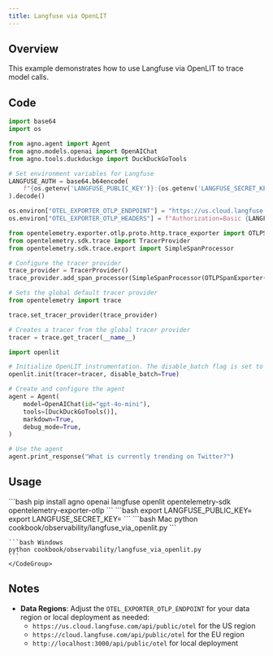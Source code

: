 ```yaml
---
title: Langfuse via OpenLIT
---
```


## Overview

This example demonstrates how to use Langfuse via OpenLIT to trace model calls.

## Code

```python
import base64
import os

from agno.agent import Agent
from agno.models.openai import OpenAIChat
from agno.tools.duckduckgo import DuckDuckGoTools

# Set environment variables for Langfuse
LANGFUSE_AUTH = base64.b64encode(
    f"{os.getenv('LANGFUSE_PUBLIC_KEY')}:{os.getenv('LANGFUSE_SECRET_KEY')}".encode()
).decode()

os.environ["OTEL_EXPORTER_OTLP_ENDPOINT"] = "https://us.cloud.langfuse.com/api/public/otel"
os.environ["OTEL_EXPORTER_OTLP_HEADERS"] = f"Authorization=Basic {LANGFUSE_AUTH}"

from opentelemetry.exporter.otlp.proto.http.trace_exporter import OTLPSpanExporter
from opentelemetry.sdk.trace import TracerProvider
from opentelemetry.sdk.trace.export import SimpleSpanProcessor

# Configure the tracer provider
trace_provider = TracerProvider()
trace_provider.add_span_processor(SimpleSpanProcessor(OTLPSpanExporter()))

# Sets the global default tracer provider
from opentelemetry import trace

trace.set_tracer_provider(trace_provider)

# Creates a tracer from the global tracer provider
tracer = trace.get_tracer(__name__)

import openlit

# Initialize OpenLIT instrumentation. The disable_batch flag is set to true to process traces immediately.
openlit.init(tracer=tracer, disable_batch=True)

# Create and configure the agent
agent = Agent(
    model=OpenAIChat(id="gpt-4o-mini"),
    tools=[DuckDuckGoTools()],
    markdown=True,
    debug_mode=True,
)

# Use the agent
agent.print_response("What is currently trending on Twitter?")
```

## Usage

<Steps>
  <Step title="Install Dependencies">
    ```bash
    pip install agno openai langfuse openlit opentelemetry-sdk opentelemetry-exporter-otlp
    ```
  </Step>

  <Step title="Set Environment Variables">
    ```bash
    export LANGFUSE_PUBLIC_KEY=<your-public-key>
    export LANGFUSE_SECRET_KEY=<your-secret-key>
    ```
  </Step>

  <Step title="Run the Agent">
    <CodeGroup>
    ```bash Mac
    python cookbook/observability/langfuse_via_openlit.py
    ```

    ```bash Windows
    python cookbook/observability/langfuse_via_openlit.py
    ```
    </CodeGroup>
  </Step>
</Steps>

## Notes

- **Data Regions**: Adjust the `OTEL_EXPORTER_OTLP_ENDPOINT` for your data region or local deployment as needed:
  - `https://us.cloud.langfuse.com/api/public/otel` for the US region
  - `https://cloud.langfuse.com/api/public/otel` for the EU region
  - `http://localhost:3000/api/public/otel` for local deployment